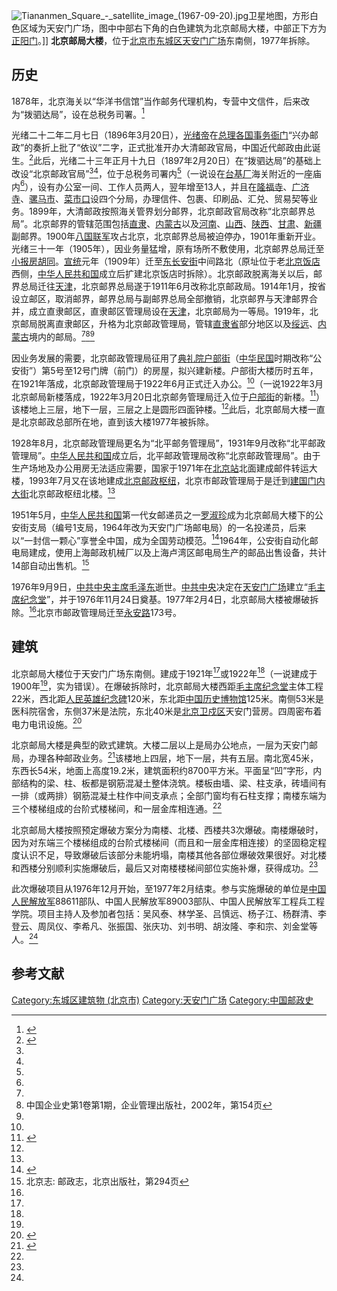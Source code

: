 [[File:Tiananmen_Square_-_satellite_image_(1967-09-20).jpg|thumb]]卫星地图，方形白色区域为天安门广场，图中中部右下角的白色建筑为北京邮局大楼，中部正下方为[[正阳门|正阳门]]。]]
'''北京邮局大楼'''，位于[[北京市|北京市]][[东城区_(北京市)|东城区]][[天安门广场|天安门广场]]东南侧，1977年拆除。

==历史==
1878年，北京海关以“华洋书信馆”当作邮务代理机构，专营中文信件，后来改为“拨驷达局”，设在总税务司署。<ref name=diyipi>{{Cite web |url=http://www.chinapostnews.com.cn/b2009/104/bnhm01.htm |title=我国第一批邮局的变迁，中国邮政报，于2014-01-06查阅 |accessdate=2014-01-06 |archive-date=2014-01-02 |archive-url=https://web.archive.org/web/20140102200654/http://www.chinapostnews.com.cn/b2009/104/bnhm01.htm |dead-url=no }}</ref>

光绪二十二年二月七日（1896年3月20日），[[光绪帝|光绪帝]]在[[总理各国事务衙门|总理各国事务衙门]]“兴办邮政”的奏折上批了“依议”二字，正式批准开办大清邮政官局，中国近代邮政由此诞生。<ref>{{Cite web |url=http://www.chinapostnews.com.cn/b2009/1241/1241A0201.htm |title=邮政，见证奥运百年历程，中国邮政报，2008年9月23日 |accessdate=2014年1月6日 |archive-date=2014年1月6日 |archive-url=https://web.archive.org/web/20140106163742/http://www.chinapostnews.com.cn/b2009/1241/1241A0201.htm |dead-url=no }}</ref>此后，光绪二十三年正月十九日（1897年2月20日）在“拨驷达局”的基础上改设“北京邮政官局”<ref name=qys/><ref name=diyipi/>，位于总税务司署内<ref name=qys/>（一说设在[[台基厂|台基厂]]海关附近的一座庙内<ref name=diyipi/>），设有办公室一间、工作人员两人，翌年增至13人，并且在[[隆福寺_(北京)|隆福寺]]、[[弘慈广济寺|广济寺]]、[[骡马市大街|骡马市]]、[[菜市口|菜市口]]设四个分局，办理信件、包裹、印刷品、汇兑、贸易契等业务。1899年，大清邮政按照海关管界划分邮界，北京邮政官局改称“北京邮界总局”。北京邮界的管辖范围包括[[直隶|直隶]]、[[内蒙古|内蒙古]]以及[[河南|河南]]、[[山西|山西]]、[[陕西|陕西]]、[[甘肃|甘肃]]、[[新疆|新疆]]副邮界。1900年[[八国联军|八国联军]]攻占北京，北京邮界总局被迫停办，1901年重新开业。光绪三十一年（1905年），因业务量猛增，原有场所不敷使用，北京邮界总局迁至[[小报房胡同|小报房胡同]]。[[宣统|宣统]]元年（1909年）迁至[[东长安街|东长安街]]中间路北（原址位于老[[北京饭店|北京饭店]]西侧，[[中华人民共和国|中华人民共和国]]成立后扩建北京饭店时拆除）。北京邮政脱离海关以后，邮界总局迁往[[天津|天津]]，北京邮界总局遂于1911年6月改称北京邮政局。1914年1月，按省设立邮区，取消邮界，邮界总局与副邮界总局全部撤销，北京邮界与天津邮界合并，成立直隶邮区，直隶邮区管理局设在[[天津|天津]]，北京邮局为一等局。1919年，北京邮局脱离直隶邮区，升格为北京邮政管理局，管辖[[直隶省|直隶省]]部分地区以及[[绥远|绥远]]、[[内蒙古|内蒙古]]境内的邮局。<ref name=zgjjw/><ref name=qys>中国企业史第1卷第1期，企业管理出版社，2002年，第154页</ref><ref name=diyipi/>

因业务发展的需要，北京邮政管理局征用了[[典礼院|典礼院]][[户部街|户部街]]（[[中华民国|中华民国]]时期改称“公安街”）第5号至12号门牌（前门）的房屋，拟兴建新楼。户部街大楼历时五年，在1921年落成，北京邮政管理局于1922年6月正式迁入办公。<ref name=diyipi/>（一说1922年3月北京邮局新楼落成，1922年3月20日北京邮务管理局迁入位于[[户部街|户部街]]的新楼。<ref name=zgjjw>{{Cite web |url=http://www.ce.cn/newSports/2008/main/fq/200609/19/t20060919_8626570.shtml |title=郭德铨，北京早期的邮局，中国经济网，2006年09月19日 |accessdate=2014年1月6日 |archive-date=2014年1月6日 |archive-url=https://web.archive.org/web/20140106171633/http://www.ce.cn/newSports/2008/main/fq/200609/19/t20060919_8626570.shtml |dead-url=no }}</ref>）该楼地上三层，地下一层，三层之上是圆形四面钟楼。<ref name=diyipi/>此后，北京邮局大楼一直是北京邮政总部所在地，直到该大楼1977年被拆除。

1928年8月，北京邮政管理局更名为“北平邮务管理局”，1931年9月改称“北平邮政管理局”。[[中华人民共和国|中华人民共和国]]成立后，北平邮政管理局改称“北京邮政管理局”。由于生产场地及办公用房无法适应需要，国家于1971年在[[北京站|北京站]]北面建成邮件转运大楼，1993年7月又在该地建成[[北京邮政枢纽|北京邮政枢纽]]，北京市邮政管理局于是迁到[[建国门内大街|建国门内大街]]北京邮政枢纽北楼。<ref name=diyipi/>

1951年5月，[[中华人民共和国|中华人民共和国]]第一代女邮递员之一[[罗淑珍|罗淑珍]]成为北京邮局大楼下的公安街支局（编号1支局，1964年改为天安门广场邮电局）的一名投递员，后来以“一封信一颗心”享誉全中国，成为全国劳动模范。<ref>{{Cite web |url=http://www.china-woman.com/rp/main?fid=open&fun=show_news&from=view&nid=49941 |title=罗淑珍：投递是件开心的事儿，中华女性网，2009-09-25 |access-date=2014-01-06 |archive-url=https://web.archive.org/web/20140106175629/http://www.china-woman.com/rp/main?fid=open&fun=show_news&from=view&nid=49941 |archive-date=2014-01-06 |dead-url=yes }}</ref>1964年，公安街自动化邮电局建成，使用上海邮政机械厂以及上海卢湾区邮电局生产的邮品出售设备，共计14部自动出售机。<ref>北京志: 邮政志，北京出版社，第294页</ref>

1976年9月9日，[[中共中央主席|中共中央主席]][[毛泽东|毛泽东]]逝世。[[中共中央|中共中央]]决定在[[天安门广场|天安门广场]]建立“[[毛主席纪念堂|毛主席纪念堂]]”，并于1976年11月24日奠基。1977年2月4日，北京邮局大楼被爆破拆除。<ref name=xsj/>北京市邮政管理局迁至[[永安路_(北京)|永安路]]173号。

==建筑==
北京邮局大楼位于天安门广场东南侧。建成于1921年<ref name=diyipi/>或1922年<ref name=zgjjw/>（一说建成于1900年<ref name=xsj/>，实为错误）。在爆破拆除时，北京邮局大楼西距[[毛主席纪念堂|毛主席纪念堂]]主体工程22米，西北距[[人民英雄纪念碑|人民英雄纪念碑]]120米，东北距[[中国历史博物馆|中国历史博物馆]]125米。南侧53米是医科院宿舍，东侧37米是法院，东北40米是[[北京卫戍区|北京卫戍区]]天安门营房。四周密布着电力电讯设施。<ref name=zgbpw>{{Cite web |url=http://www.cbsw.cn/html/2006/11/17/8100.htm |title=天安门广场原北京邮局大楼爆破拆除工程，中国爆破网，2006-11-17 |accessdate=2014-01-06 |archive-date=2014-01-06 |archive-url=https://web.archive.org/web/20140106190958/http://www.cbsw.cn/html/2006/11/17/8100.htm |dead-url=no }}</ref>

北京邮局大楼是典型的欧式建筑。大楼二层以上是局办公地点，一层为天安门邮局，办理各种邮政业务。<ref name=xsj>{{Cite web |url=http://www.takefoto.cn/viewnews-2148.html |title=北京邮局大楼被爆破拆除——2月4日，北晚新视觉网，2011-01-05 |accessdate=2014-01-06 |archive-date=2014-01-06 |archive-url=https://web.archive.org/web/20140106182921/http://www.takefoto.cn/viewnews-2148.html |dead-url=no }}</ref>该楼地上四层，地下一层，共有五层。南北宽45米，东西长54米，地面上高度19.2米，建筑面积约8700平方米。平面呈“凹”字形，内部结构的梁、柱、板都是钢筋混凝土整体浇筑。楼板由墙、梁、柱支承，砖墙间有一排（或两排）钢筋混凝土柱作中间支承点；全部门窗均有石柱支撑；南楼东端为三个楼梯组成的台阶式楼梯间，和一层金库相连通。<ref name=zgbpw/>

北京邮局大楼按照预定爆破方案分为南楼、北楼、西楼共3次爆破。南楼爆破时，因为对东端三个楼梯组成的台阶式楼梯间（而且和一层金库相连接）的坚固稳定程度认识不足，导致爆破后该部分未能坍塌，南楼其他各部位爆破效果很好。对北楼和西楼分别顺利实施爆破后，最后又对南楼楼梯间部位实施补爆，获得成功。<ref name=zgbpw/>

此次爆破项目从1976年12月开始，至1977年2月结束。参与实施爆破的单位是[[中国人民解放军|中国人民解放军]]88611部队、中国人民解放军89003部队、中国人民解放军工程兵工程学院。项目主持人及参加者包括：吴风泰、林学圣、吕慎远、杨子江、杨群清、李登云、周凤仪、李希凡、张振国、张庆功、刘书明、胡汝隆、李和宗、刘金堂等人。<ref name=zgbpw/>

==参考文献==
{{reflist}}

[[Category:东城区建筑物_(北京市)|Category:东城区建筑物 (北京市)]]
[[Category:天安门广场|Category:天安门广场]]
[[Category:中国邮政史|Category:中国邮政史]]